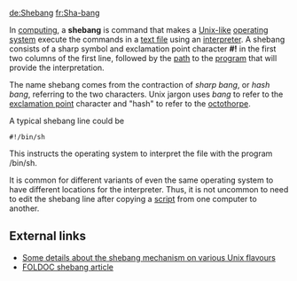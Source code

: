 [[de:Shebang]] [[fr:Sha-bang]]

In [[computing]], a '''shebang''' is command that makes a [[Unix-like]] [[operating system]] execute the commands in a [[text file]] using an [[interpreter (computer software)|interpreter]]. A shebang consists of a sharp symbol and exclamation point character '''#!''' in the first two columns of the first line, followed by the [[Path (computing)|path]] to the [[computer program|program]] that will provide the interpretation. 

The name shebang comes from the contraction of ''sharp bang'', or ''hash bang'', referring to the two characters.  Unix jargon uses ''bang'' to refer to the [[exclamation point]] character and "hash" to refer to the [[octothorpe]].

A typical shebang line could be
 #!/bin/sh

This instructs the operating system to interpret the file with the program /bin/sh.

It is common for different variants of even the same operating system to have different locations for the interpreter.  Thus, it is not uncommon to need to edit the shebang line after copying a [[script (computer programming)|script]] from one computer to another.

==External links==
*[http://homepages.cwi.nl/~aeb/std/shebang/ Some details about the shebang mechanism on various Unix flavours]
*[[FOLDOC:shebang|FOLDOC shebang article]]
